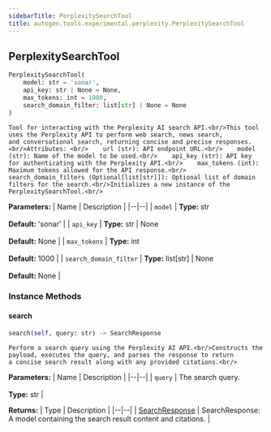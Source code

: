 ```yaml
---
sidebarTitle: PerplexitySearchTool
title: autogen.tools.experimental.perplexity.PerplexitySearchTool
---
```

<h2 id="autogen.tools.experimental.perplexity.PerplexitySearchTool" class="doc doc-heading">
    <code class="doc-symbol doc-symbol-heading doc-symbol-class"></code>
    <span class="doc doc-object-name doc-class-name">PerplexitySearchTool</span>
</h2>

```python
PerplexitySearchTool(
    model: str = 'sonar',
    api_key: str | None = None,
    max_tokens: int = 1000,
    search_domain_filter: list[str] | None = None
)
```

    Tool for interacting with the Perplexity AI search API.<br/>This tool uses the Perplexity API to perform web search, news search,
    and conversational search, returning concise and precise responses.<br/>Attributes: <br/>    url (str): API endpoint URL.<br/>    model (str): Name of the model to be used.<br/>    api_key (str): API key for authenticating with the Perplexity API.<br/>    max_tokens (int): Maximum tokens allowed for the API response.<br/>    search_domain_filters (Optional[list[str]]): Optional list of domain filters for the search.<br/>Initializes a new instance of the PerplexitySearchTool.<br/>

<b>Parameters:</b>
| Name | Description |
|--|--|
| `model` | **Type:** str<br/><br/>**Default:** 'sonar' |
| `api_key` | **Type:** str \| None<br/><br/>**Default:** None |
| `max_tokens` | **Type:** int<br/><br/>**Default:** 1000 |
| `search_domain_filter` | **Type:** list[str] \| None<br/><br/>**Default:** None |

### Instance Methods

<code class="doc-symbol doc-symbol-heading doc-symbol-method"></code>
#### search

```python
search(self, query: str) -> SearchResponse
```

    Perform a search query using the Perplexity AI API.<br/>Constructs the payload, executes the query, and parses the response to return
    a concise search result along with any provided citations.<br/>

<b>Parameters:</b>
| Name | Description |
|--|--|
| `query` | The search query.<br/><br/>**Type:** str |

<b>Returns:</b>
| Type | Description |
|--|--|
| [SearchResponse](/docs/api-reference/autogen/tools/experimental/perplexity/perplexity_search/SearchResponse) | SearchResponse: A model containing the search result content and citations. |

<br />
